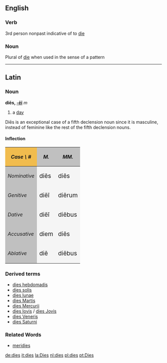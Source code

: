 ==English==
===Verb===
3rd person nonpast indicative of to [[die]]

===Noun===
Plural of [[die]] when used in the sense of a pattern

----
==Latin==
===Noun===
'''diēs, [[Wiktionary Appendix:Latin fifth declension|-ēī]]''' ''m''
#a [[day]]

Di&#275;s is an exceptional case of a fifth declension noun since it is masculine, instead of feminine like the rest of the fifth declension nouns.

====Inflection====
{{ladecl5vow}}
{| cellpadding="5" border="1"
!style="background:#F1BC4E;"| ''Case \ #''
!style="background:#C0C0C0;"| ''M.''
!style="background:#C0C0C0;"| ''MM.''
|-
!style="background:#C0C0C0;"| ''Nominative''
|style="background:#F5F5F5;"| <big> di&#275;s 
|style="background:#F5F5F5;"| <big> di&#275;s
|-
!style="background:#C0C0C0;"| ''Genitive''
|style="background:#F5F5F5;"| <big> di&#275;&#299;
|style="background:#F5F5F5;"| <big> di&#275;rum
|-
!style="background:#C0C0C0;"| ''Dative''
|style="background:#F5F5F5;"| <big> di&#275;&#299;
|style="background:#F5F5F5;"| <big> di&#275;bus
|-
!style="background:#C0C0C0;"| ''Accusative''
|style="background:#F5F5F5;"| <big> diem
|style="background:#F5F5F5;"| <big> di&#275;s
|-
!style="background:#C0C0C0;"| ''Ablative''
|style="background:#F5F5F5;"| <big> di&#275;
|style="background:#F5F5F5;"| <big> di&#275;bus
|}

===Derived terms===
*[[dies hebdomadis]]
*[[dies solis]]
*[[dies lunae]]
*[[dies Martis]]
*[[dies Mercurii]]
*[[dies Iovis]] / [[dies Jovis]]
*[[dies Veneris]]
*[[dies Saturni]]

===Related Words===
*[[meridies]]

[[de:dies]]
[[it:dies]]
[[la:Dies]]
[[nl:dies]]
[[pl:dies]]
[[pt:Dies]]